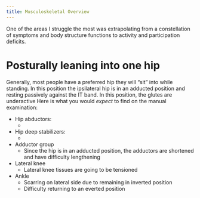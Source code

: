 ```yaml
---
title: Musculoskeletal Overview
---
```



One of the areas I struggle the most was extrapolating from a constellation of symptoms and body structure functions to activity and participation deficits.


# Posturally leaning into one hip

Generally, most people have a preferred hip they will "sit" into while standing.
In this position the ipsilateral hip is in an adducted position and resting passively against the IT band.
In this position, the glutes are underactive
Here is what you would *expect* to find on the manual examination:

- Hip abductors:
    - 
- Hip deep stabilizers:
    - 
- Adductor group
    - Since the hip is in an adducted position, the adductors are shortened and have difficulty lengthening
- Lateral knee
    - Lateral knee tissues are going to be tensioned
- Ankle
    - Scarring on lateral side due to remaining in inverted position
    - Difficulty returning to an everted position